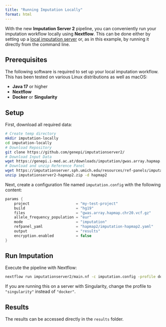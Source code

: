 ```yaml
---
title: "Running Imputation Locally"
format: html
---
```


With the new **Imputation Server 2** pipeline, you can conveniently run your imputation workflow locally using **Nextflow**. This can be done either by setting up a [local imputation server](https://genepi.github.io/michigan-imputationserver/tutorials/local-server/) or, as in this example, by running it directly from the command line.

## Prerequisites
The following software is required to set up your local imputation workflow. This has been tested on various Linux distributions as well as macOS:

* **Java 17** or higher  
* **Nextflow**  
* **Docker** or **Singularity**

## Setup
First, download all required data:

```bash
# Create temp directory
mkdir imputation-locally
cd imputation-locally
# Download Repository
git clone https://github.com/genepi/imputationserver2/
# Download Input Data
wget https://genepi.i-med.ac.at/downloads/imputation/gwas.array.hapmap.chr20.vcf.gz
# Download and unzip Reference Panel
wget https://imputationserver.sph.umich.edu/resources/ref-panels/imputationserver2-hapmap2.zip
unzip imputationserver2-hapmap2.zip -d hapmap2
```

Next, create a configuration file named `imputation.config` with the following content:

```groovy
params {
    project                     = "my-test-project"
    build                       = "hg19"
    files                       = "gwas.array.hapmap.chr20.vcf.gz"
    allele_frequency_population = "eur"
    mode                        = "imputation"
    refpanel_yaml               = "hapmap2/imputation-hapmap2.yaml"
    output                      = "results"
    encryption.enabled          = false
}
```

## Run Imputation
Execute the pipeline with Nextflow:

```bash
nextflow run imputationserver2/main.nf -c imputation.config -profile docker
```

::: {.callout-note}
If you are running this on a server with Singularity, change the profile to `"singularity"` instead of `"docker"`.
:::

## Results
The results can be accessed directly in the ```results``` folder.